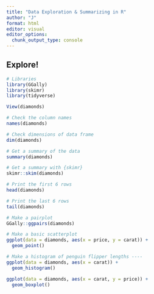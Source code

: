 ```yaml
---
title: "Data Exploration & Summarizing in R"
author: "J"
format: html
editor: visual
editor_options: 
  chunk_output_type: console
---
```


## Explore!
```r

# Libraries
library(GGally)
library(skimr)
library(tidyverse)

View(diamonds)

# Check the column names
names(diamonds)

# Check dimensions of data frame
dim(diamonds)

# Get a summary of the data
summary(diamonds)

# Get a summary with {skimr}
skimr::skim(diamonds)

# Print the first 6 rows
head(diamonds)

# Print the last 6 rows
tail(diamonds) 

# Make a pairplot
GGally::ggpairs(diamonds)

# Make a basic scatterplot
ggplot(data = diamonds, aes(x = price, y = carat)) +
  geom_point()

# Make a histogram of penguin flipper lengths ----
ggplot(data = diamonds, aes(x = carat)) +
  geom_histogram()

ggplot(data = diamonds, aes(x = carat, y = price)) +
  geom_boxplot()

```

